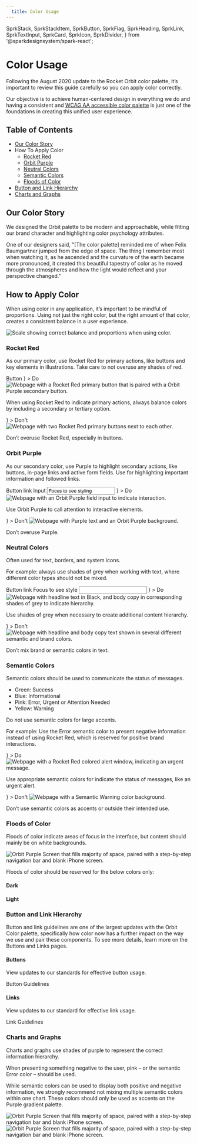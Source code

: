 ```yaml
---
  title: Color Usage
---
```














  SprkStack,
  SprkStackItem,
  SprkButton,
  SprkFlag,
  SprkHeading,
  SprkLink,
  SprkTextInput,
  SprkCard,
  SprkIcon,
  SprkDivider,
} from '@sparkdesignsystem/spark-react';


# Color Usage
Following the August 2020 update to the Rocket Orbit color palette, it’s important to review this guide carefully so you can apply color correctly.

Our objective is to achieve human-centered design in everything we do and having a consistent and [WCAG AA accessible color palette](/using-spark/foundations/color-accessibility) is just one of the foundations in creating this unified user experience.



<SprkDivider element="span"/>
<h2>Table of Contents</h2>
<ul>
  <li>
    <a href="#our-color-story">
      Our Color Story
    </a>
  </li>
  <li>
    How To Apply Color
    <ul class="sprk-b-List sprk-b-List--indented sprk-u-Measure sprk-u-mbn">
      <li>
        <a href="#rocket-red">
          Rocket Red
        </a>
      </li>
      <li>
        <a href="#orbit-purple">
          Orbit Purple
        </a>
      </li>
      <li>
        <a href="#neutral-colors">
          Neutral Colors
        </a>
      </li>
      <li>
        <a href="#semantic-colors">
          Semantic Colors
        </a>
      </li>
      <li>
        <a href="#floods-of-color">
          Floods of Color
        </a>
      </li>
    </ul>
  </li>
  <li>
    <a href="#button-and-link-hierarchy">
      Button and Link Hierarchy
    </a>
  </li>
  <li>
    <a href="#charts-and-graphs">
      Charts and Graphs
    </a>
  </li>
</ul>
<SprkDivider element="span"/>
<h2>Our Color Story</h2>
<p>
  We designed the Orbit palette to be modern and approachable, while fitting our brand character and highlighting color psychology attributes.
</p>
<p>
  One of our designers said, "[The color palette] reminded me of when Felix Baumgartner jumped from the edge of space. The thing I remember most when watching it, as he ascended and the curvature of the earth became more pronounced, it created this beautiful tapestry of color as he moved through the atmospheres and how the light would reflect and your perspective changed."
</p>
<SprkDivider element="span"/>
<h2>How to Apply Color</h2>
<p>
  When using color in any application, it’s important to be mindful of proportions. Using not just the right color, but the right amount of that color, creates a consistent balance in a user experience.
</p>
<img
  srcset={howToApplyColorProportionallySet}
  src={howToApplyColorProportionally}
  sizes="550px"
  alt="Scale showing correct balance and proportions when using color."/>
<h3>Rocket Red</h3>
<ColorSwatchGrid additionalClasses="sprk-u-mbm">
  <ColorSwatch isCompact variableName="sprk-red" />
  <ColorSwatch isCompact variableName="sprk-deep-red" />
  <ColorSwatch isCompact variableName="sprk-mid-red" />
</ColorSwatchGrid>
<p>
  As our primary color, use Rocket Red for primary actions, like buttons and key elements in illustrations. Take care to not overuse any shades of red.
</p>
<SprkButton additionalClasses="sprk-u-mbm">Button</SprkButton>
<SprkStack itemSpacing="medium" splitAt="small">
  <SprkStackItem additionalClasses="sprk-o-Stack__item--half@s sprk-u-prm">
    <SprkStack>
      <SprkStackItem additionalClasses="sprk-u-mbm">
        <SprkFlag
          additionalClasses="sprk-o-Flag--middle"
          media={
            <SprkIcon iconName="check-mark" additionalClasses="sprk-c-Icon--l sprk-c-Icon--stroke-current-color sprk-c-Icon--filled-current-color sprk-u-Color--green" />
          }
        >
          <SprkHeading
            element="span"
            variant="displayFour"
          >
            Do
          </SprkHeading>
        </SprkFlag>
      </SprkStackItem>
      <SprkStackItem additionalClasses="sprk-u-mbm">
        <img
          srcset={doRedSet}
          src={doRed}
          sizes="(min-width: 1120px) 1120px,
                (min-width: 1680px) 1680px,
                560px"
          alt="Webpage with a Rocket Red primary button that is paired with a Orbit Purple secondary button."/>
      </SprkStackItem>
      <SprkStackItem>
        <p>
          When using Rocket Red to indicate primary actions, always balance colors by including a secondary or tertiary option.
        </p>
      </SprkStackItem>
    </SprkStack>
  </SprkStackItem>
  <SprkStackItem additionalClasses="sprk-o-Stack__item--half@s sprk-u-prm">
    <SprkStack>
      <SprkStackItem additionalClasses="sprk-u-mbm">
        <SprkFlag
          additionalClasses="sprk-o-Flag--middle"
          media={
            <SprkIcon iconName="close-circle" additionalClasses="sprk-c-Icon--l sprk-c-Icon--stroke-current-color sprk-c-Icon--filled-current-color sprk-u-Color--red" />
          }
        >
          <SprkHeading
            element="span"
            variant="displayFour"
          >
            Don't
          </SprkHeading>
        </SprkFlag>
      </SprkStackItem>
      <SprkStackItem additionalClasses="sprk-u-mbm">
        <img
          srcset={dontRedSet}
          src={dontRed}
          sizes="(min-width: 1120px) 1120px,
                (min-width: 1680px) 1680px,
                560px"
          alt="Webpage with two Rocket Red primary buttons next to each other."/>
      </SprkStackItem>
      <SprkStackItem>
        <p>
          Don’t overuse Rocket Red, especially in buttons.
        </p>
      </SprkStackItem>
    </SprkStack>
  </SprkStackItem>
</SprkStack>
<SprkDivider element="span"/>
<h3>Orbit Purple</h3>
<ColorSwatchGrid additionalClasses="sprk-u-mbm">
  <ColorSwatch isCompact variableName="sprk-purple" />
  <ColorSwatch isCompact variableName="sprk-purple-dark" />
  <ColorSwatch isCompact variableName="sprk-purple-deep" />
  <ColorSwatch isCompact variableName="sprk-purple-light" />
  <ColorSwatch isCompact variableName="sprk-purple-lightest" />
</ColorSwatchGrid>
<p>
  As our secondary color, use Purple to highlight secondary actions, like buttons, in-page links and active form fields. Use for highlighting important information and followed links.

</p>
<SprkStack splitAt="small" itemSpacing="huge" additionalClasses="sprk-o-Stack--end-column@s sprk-u-mbl">
  <SprkStackItem >
    <SprkButton>Button</SprkButton>
  </SprkStackItem>
  <SprkStackItem>
    <SprkLink
      element="a"
      href="#nogo"
    >
      link
    </SprkLink>
  </SprkStackItem>
  <SprkStackItem>
    <label
      for="text-input"
      class="sprk-b-Label"
    >
      Input
    </label>
    <input
      class="sprk-b-TextInput sprk-u-Width-100"
      value="Focus to see styling"
      aria-describedby="text-input--error-container"
    />
  </SprkStackItem>
</SprkStack>
<SprkStack itemSpacing="medium" splitAt="small">
  <SprkStackItem additionalClasses="sprk-o-Stack__item--half@s sprk-u-prm">
    <SprkStack>
      <SprkStackItem additionalClasses="sprk-u-mbm">
        <SprkFlag
          additionalClasses="sprk-o-Flag--middle"
          media={
            <SprkIcon iconName="check-mark" additionalClasses="sprk-c-Icon--l sprk-c-Icon--stroke-current-color sprk-c-Icon--filled-current-color sprk-u-Color--green" />
          }
        >
          <SprkHeading
            element="span"
            variant="displayFour"
          >
            Do
          </SprkHeading>
        </SprkFlag>
      </SprkStackItem>
      <SprkStackItem additionalClasses="sprk-u-mbm">
        <img
          srcset={doPurpleSet}
          src={doPurple}
          sizes="(min-width: 1120px) 1120px,
                (min-width: 1680px) 1680px,
                560px"
          alt="Webpage with an Orbit Purple field input to indicate interaction."/>
      </SprkStackItem>
      <SprkStackItem>
        <p>
          Use Orbit Purple to call attention to interactive elements.
        </p>
      </SprkStackItem>
    </SprkStack>
  </SprkStackItem>
  <SprkStackItem additionalClasses="sprk-o-Stack__item--half@s sprk-u-prm">
    <SprkStack>
      <SprkStackItem additionalClasses="sprk-u-mbm">
        <SprkFlag
          additionalClasses="sprk-o-Flag--middle"
          media={
            <SprkIcon iconName="close-circle" additionalClasses="sprk-c-Icon--l sprk-c-Icon--stroke-current-color sprk-c-Icon--filled-current-color sprk-u-Color--red" />
          }
        >
          <SprkHeading
            element="span"
            variant="displayFour"
          >
            Don't
          </SprkHeading>
        </SprkFlag>
      </SprkStackItem>
      <SprkStackItem additionalClasses="sprk-u-mbm">
        <img
          srcset={dontPurpleSet}
          src={dontPurple}
          sizes="(min-width: 1120px) 1120px,
                (min-width: 1680px) 1680px,
                560px"
          alt="Webpage with Purple text and an Orbit Purple background."/>
      </SprkStackItem>
      <SprkStackItem>
        <p>
          Don’t overuse Purple.
        </p>
      </SprkStackItem>
    </SprkStack>
  </SprkStackItem>
</SprkStack>
<SprkDivider element="span"/>
<h3>Neutral Colors</h3>
<ColorSwatchGrid additionalClasses="sprk-u-mbm">
  <ColorSwatch isCompact variableName="sprk-black" />
  <ColorSwatch isCompact variableName="sprk-black-tint-80" />
  <ColorSwatch isCompact variableName="sprk-black-tint-70" />
  <ColorSwatch isCompact variableName="sprk-black-tint-60" />
  <ColorSwatch isCompact variableName="sprk-black-tint-50" />
  <ColorSwatch isCompact variableName="sprk-black-tint-40" />
  <ColorSwatch isCompact variableName="sprk-black-tint-30" />
  <ColorSwatch isCompact variableName="sprk-black-tint-20" />
  <ColorSwatch isCompact variableName="sprk-black-tint-10" />
  <ColorSwatch isCompact variableName="sprk-gray" />
</ColorSwatchGrid>
<p>
  Often used for text, borders, and system icons.
</p>
<p>
For example: always use shades of grey when working with text, where different color types should not be mixed.
</p>
<SprkStack splitAt="small" itemSpacing="huge" additionalClasses="sprk-o-Stack--end-column@s sprk-u-mbl">
  <SprkStackItem >
    <SprkButton>Button</SprkButton>
  </SprkStackItem>
  <SprkStackItem>
    <SprkLink
      element="a"
      href="#nogo"
    >
      link
    </SprkLink>
  </SprkStackItem>
  <SprkStackItem>
    <label
      for="text-input"
      class="sprk-b-Label"
    >
      Focus to see style
    </label>
    <input
      class="sprk-b-TextInput sprk-u-Width-100"
      id="text-input"
      data-id="text-input"
      type="text"
      value=""
      aria-describedby="text-input--error-container"
    />
  </SprkStackItem>
</SprkStack>
  <SprkStack itemSpacing="medium" splitAt="small">
  <SprkStackItem additionalClasses="sprk-o-Stack__item--half@s sprk-u-prm">
    <SprkStack>
      <SprkStackItem additionalClasses="sprk-u-mbm">
        <SprkFlag
          additionalClasses="sprk-o-Flag--middle"
          media={
            <SprkIcon iconName="check-mark" additionalClasses="sprk-c-Icon--l sprk-c-Icon--stroke-current-color sprk-c-Icon--filled-current-color sprk-u-Color--green" />
          }
        >
          <SprkHeading
            element="span"
            variant="displayFour"
          >
            Do
          </SprkHeading>
        </SprkFlag>
      </SprkStackItem>
      <SprkStackItem additionalClasses="sprk-u-mbm">
        <img
          srcset={doGraySet}
          src={doGray}
          sizes="(min-width: 1120px) 1120px,
                (min-width: 1680px) 1680px,
                560px"
          alt="Webpage with headline text in Black, and body copy in corresponding shades of grey to indicate hierarchy."/>
      </SprkStackItem>
      <SprkStackItem>
        <p>
          Use shades of grey when necessary to create additional content hierarchy.
        </p>
      </SprkStackItem>
    </SprkStack>
  </SprkStackItem>
  <SprkStackItem additionalClasses="sprk-o-Stack__item--half@s sprk-u-prm">
    <SprkStack>
      <SprkStackItem additionalClasses="sprk-u-mbm">
        <SprkFlag
          additionalClasses="sprk-o-Flag--middle"
          media={
            <SprkIcon iconName="close-circle" additionalClasses="sprk-c-Icon--l sprk-c-Icon--stroke-current-color sprk-c-Icon--filled-current-color sprk-u-Color--red" />
          }
        >
          <SprkHeading
            element="span"
            variant="displayFour"
          >
            Don't
          </SprkHeading>
        </SprkFlag>
      </SprkStackItem>
      <SprkStackItem additionalClasses="sprk-u-mbm">
        <img
          srcset={dontGraySet}
          src={dontGray}
          sizes="(min-width: 1120px) 1120px,
                (min-width: 1680px) 1680px,
                560px"
          alt="Webpage with headline and body copy text shown in several different semantic and brand colors."/>
      </SprkStackItem>
      <SprkStackItem>
        <p>
          Don’t mix brand or semantic colors in text.
        </p>
      </SprkStackItem>
    </SprkStack>
  </SprkStackItem>
</SprkStack>
<SprkDivider element="span"/>
<h3>Semantic Colors</h3>
<ColorSwatchGrid additionalClasses="sprk-u-mbm">
  <ColorSwatch isCompact variableName="sprk-green" />
  <ColorSwatch isCompact variableName="sprk-blue" />
  <ColorSwatch isCompact variableName="sprk-pink" />
  <ColorSwatch isCompact variableName="sprk-yellow" />
</ColorSwatchGrid>
<p>
  Semantic colors should be used to communicate the status of messages.
</p>
<ul>
  <li>Green: Success</li>
  <li>Blue: Informational</li>
  <li>Pink: Error, Urgent or Attention Needed</li>
  <li>Yellow: Warning</li>
</ul>
<p>
  Do not use semantic colors for large accents.
</p>
<p>
  For example: Use the Error semantic color to present negative information instead of using Rocket Red, which is reserved for positive brand interactions.
</p>
<SprkStack itemSpacing="medium" splitAt="small">
  <SprkStackItem additionalClasses="sprk-o-Stack__item--half@s sprk-u-prm">
    <SprkStack>
      <SprkStackItem additionalClasses="sprk-u-mbm">
        <SprkFlag
          additionalClasses="sprk-o-Flag--middle"
          media={
            <SprkIcon iconName="check-mark" additionalClasses="sprk-c-Icon--l sprk-c-Icon--stroke-current-color sprk-c-Icon--filled-current-color sprk-u-Color--green" />
          }
        >
          <SprkHeading
            element="span"
            variant="displayFour"
          >
            Do
          </SprkHeading>
        </SprkFlag>
      </SprkStackItem>
      <SprkStackItem additionalClasses="sprk-u-mbm">
        <img
          srcset={doSemanticSet}
          src={doSemantic}
          sizes="(min-width: 1120px) 1120px,
                (min-width: 1680px) 1680px,
                560px"
          alt="Webpage with a Rocket Red colored alert window, indicating an urgent message."/>
      </SprkStackItem>
      <SprkStackItem>
        <p>
          Use appropriate semantic colors for indicate the status of messages, like an urgent alert.
        </p>
      </SprkStackItem>
    </SprkStack>
  </SprkStackItem>
  <SprkStackItem additionalClasses="sprk-o-Stack__item--half@s sprk-u-prm">
    <SprkStack>
      <SprkStackItem additionalClasses="sprk-u-mbm">
        <SprkFlag
          additionalClasses="sprk-o-Flag--middle"
          media={
            <SprkIcon iconName="close-circle" additionalClasses="sprk-c-Icon--l sprk-c-Icon--stroke-current-color sprk-c-Icon--filled-current-color sprk-u-Color--red" />
          }
        >
          <SprkHeading
            element="span"
            variant="displayFour"
          >
            Don't
          </SprkHeading>
        </SprkFlag>
      </SprkStackItem>
      <SprkStackItem additionalClasses="sprk-u-mbm">
        <img
          srcset={dontSemanticSet}
          src={dontSemantic}
          sizes="(min-width: 1120px) 1120px,
                (min-width: 1680px) 1680px,
                560px"
          alt="Webpage with a Semantic Warning color background."/>
      </SprkStackItem>
      <SprkStackItem>
        <p>
          Don’t use semantic colors as accents or outside their intended use.
        </p>
      </SprkStackItem>
    </SprkStack>
  </SprkStackItem>
</SprkStack>
<SprkDivider element="span"/>
<h3>Floods of Color</h3>
<p>
  Floods of color indicate areas of focus in the interface, but content should mainly be on white backgrounds.
</p>
<img
  srcset={stepperExampleSet}
  src={stepperExample}
  sizes="550px"
  class="sprk-u-mbm"
  alt="Orbit Purple Screen that fills majority of space, paired with a step-by-step navigation bar and blank iPhone screen."/>
<p>
  Floods of color should be reserved for the below colors only:
</p>
<h4>Dark</h4>
<ColorSwatchGrid additionalClasses="sprk-u-mbm">
  <ColorSwatch isCompact variableName="sprk-black" />
  <ColorSwatch isCompact variableName="sprk-purple-dark" />
  <ColorSwatch isCompact variableName="sprk-purple-deep" />
</ColorSwatchGrid>
<h4>Light</h4>
<ColorSwatchGrid additionalClasses="sprk-u-mbm">
  <ColorSwatch isCompact hasOutline variableName="sprk-white" />
  <ColorSwatch isCompact hasOutline variableName="sprk-purple-lightest" />
  <ColorSwatch isCompact hasOutline variableName="sprk-gray" />
</ColorSwatchGrid>
<SprkDivider element="span"/>
<h3>Button and Link Hierarchy</h3>
<p>
  Button and link guidelines are one of the largest updates with the Orbit Color palette, specifically how color now has a further impact on the way we use and pair these components. To see more details, learn more on the Buttons and Links pages.
</p>
<SprkStack itemSpacing="medium" splitAt="small" additionalClasses="sprk-u-Measure">
  <SprkStackItem additionalClasses="sprk-o-Stack__item--half@s sprk-u-prm">
    <SprkCard>
      <h4>Buttons</h4>
      <p>
        View updates to our standards for effective button usage.
      </p>
      <SprkLink
        element="a"
        analyticsString="link-icon"
        href="/using-spark/components/button"
        variant="has-icon"
      >
        Button Guidelines
        <SprkIcon
          additionalClasses="
            sprk-c-Icon--m
            sprk-c-Icon--stroke-current-color"
          iconName="chevron-right"
        />
      </SprkLink>
    </SprkCard>
  </SprkStackItem>
  <SprkStackItem additionalClasses="sprk-o-Stack__item--half@s sprk-u-prm">
    <SprkCard>
      <h4>Links</h4>
      <p>
        View updates to our standard for effective link usage.
      </p>
      <SprkLink
        element="a"
        href="/using-spark/components/link"
        variant="has-icon"
      >
        Link Guidelines
        <SprkIcon
          additionalClasses="
            sprk-c-Icon--m
            sprk-c-Icon--stroke-current-color"
          iconName="chevron-right"
        />
      </SprkLink>
    </SprkCard>
  </SprkStackItem>
</SprkStack>
<SprkDivider element="span"/>
<h3>Charts and Graphs</h3>
<p>
  Charts and graphs use shades of purple to represent the correct information hierarchy.
</p>
<ColorSwatchGrid additionalClasses="sprk-u-mbm">
  <ColorSwatch isCompact variableName="sprk-purple-navy" />
  <ColorSwatch isCompact variableName="sprk-purple-deep" />
  <ColorSwatch isCompact variableName="sprk-purple-dark" />
  <ColorSwatch isCompact variableName="sprk-purple" />
  <ColorSwatch isCompact variableName="sprk-purple-light" />
  <ColorSwatch isCompact variableName="sprk-lavender" />
  <ColorSwatch isCompact variableName="sprk-wisteria" />
  <ColorSwatch isCompact variableName="sprk-magnolia" />
</ColorSwatchGrid>
<p>
  When presenting something negative to the user, pink – or the semantic Error color – should be used.
</p>
<p>
  While semantic colors can be used to display both positive and negative information, we strongly recommend not mixing multiple semantic colors within one chart. These colors should only be used as accents on the Purple gradient palette.
</p>

<SprkStack itemSpacing="medium" splitAt="small" additionalClasses="sprk-u-Measure">
  <SprkStackItem additionalClasses="sprk-o-Stack__item--half@s sprk-u-prm">
    <img
      srcset={chart1Set}
      src={chart1}
      sizes="300px"
      class="sprk-u-mbm"
      alt="Orbit Purple Screen that fills majority of space, paired with a step-by-step navigation bar and blank iPhone screen."/>
  </SprkStackItem>
  <SprkStackItem additionalClasses="sprk-o-Stack__item--half@s sprk-u-prm">
    <img
      srcset={chart2Set}
      src={chart2}
      sizes="300px"
      class="sprk-u-mbm"
      alt="Orbit Purple Screen that fills majority of space, paired with a step-by-step navigation bar and blank iPhone screen."/>
  </SprkStackItem>
</SprkStack>